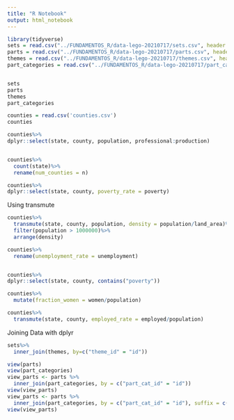 ```yaml
---
title: "R Notebook"
output: html_notebook
---
```



```r

library(tidyverse)
sets = read.csv("../FUNDAMENTOS_R/data-lego-20210717/sets.csv", header = TRUE, sep = ",", dec = ".")
parts = read.csv("../FUNDAMENTOS_R/data-lego-20210717/parts.csv", header = TRUE, sep = ",", dec = ".")
themes = read.csv("../FUNDAMENTOS_R/data-lego-20210717/themes.csv", header = TRUE, sep = ",", dec = ".")
part_categories = read.csv("../FUNDAMENTOS_R/data-lego-20210717/part_categories.csv", header = TRUE, sep = ",", dec = ".")


sets
parts
themes
part_categories
```

```r
counties = read.csv('counties.csv')
counties

counties%>%
dplyr::select(state, county, population, professional:production)


counties%>%
  count(state)%>%
  rename(num_counties = n)

counties%>%
dplyr::select(state, county, poverty_rate = poverty)

```

Using transmute

```r
counties%>%
  transmute(state, county, population, density = population/land_area)%>%
  filter(population > 1000000)%>%
  arrange(density)
```

```r
counties%>%
  rename(unemployment_rate = unemployment)


counties%>%
dplyr::select(state, county, contains("poverty"))
```
```r
counties%>%
  mutate(fraction_women = women/population)

counties%>%
  transmute(state, county, employed_rate = employed/population)
```

Joining Data with dplyr

```r
sets%>% 
  inner_join(themes, by=c("theme_id" = "id"))

```

```r
view(parts)
view(part_categories)
view_parts <- parts %>% 
  inner_join(part_categories, by = c("part_cat_id" = "id"))
view(view_parts)
view_parts <- parts %>% 
  inner_join(part_categories, by = c("part_cat_id" = "id"), suffix = c("_parts", "_parts_categories") )
view(view_parts)
```

































